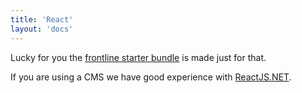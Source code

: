 ```yaml
---
title: 'React'
layout: 'docs'
---
```


Lucky for you the [frontline starter bundle](/docs/getting-started/flavours/spa) is made just for that.

If you are using a CMS we have good experience with [ReactJS.NET](https://reactjs.net).